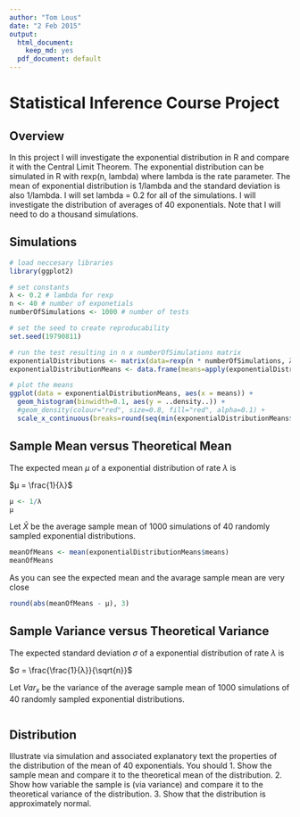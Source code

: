 ```yaml
---
author: "Tom Lous"
date: "2 Feb 2015"
output:
  html_document:
    keep_md: yes
  pdf_document: default
---
```


# Statistical Inference Course Project

## Overview
In this project I will investigate the exponential distribution in R and compare it with the Central Limit Theorem. The exponential distribution can be simulated in R with rexp(n, lambda) where lambda is the rate parameter. The mean of exponential distribution is 1/lambda and the standard deviation is also 1/lambda. I will set lambda = 0.2 for all of the simulations. I will investigate the distribution of averages of 40 exponentials. Note that I will need to do a thousand simulations.

## Simulations

```r
# load neccesary libraries
library(ggplot2)

# set constants
λ <- 0.2 # lambda for rexp
n <- 40 # number of exponetials
numberOfSimulations <- 1000 # number of tests

# set the seed to create reproducability
set.seed(19790811)

# run the test resulting in n x numberOfSimulations matrix
exponentialDistributions <- matrix(data=rexp(n * numberOfSimulations, λ), nrow=numberOfSimulations)
exponentialDistributionMeans <- data.frame(means=apply(exponentialDistributions, 1, mean))

# plot the means
ggplot(data = exponentialDistributionMeans, aes(x = means)) + 
  geom_histogram(binwidth=0.1, aes(y = ..density..)) + 
  #geom_density(colour="red", size=0.8, fill="red", alpha=0.1) +
  scale_x_continuous(breaks=round(seq(min(exponentialDistributionMeans$means), max(exponentialDistributionMeans$means), by=1)))
```

## Sample Mean versus Theoretical Mean

The expected mean $μ$ of a exponential distribution of rate $λ$ is 

$μ = \frac{1}{λ}$ 

```r
μ <- 1/λ
μ
```

Let $\bar X$ be the average sample mean of 1000 simulations of 40 randomly sampled exponential distributions.

```r
meanOfMeans <- mean(exponentialDistributionMeans$means)
meanOfMeans
```

As you can see the expected mean and the avarage sample mean are very close 
```r
round(abs(meanOfMeans - μ), 3)
```

## Sample Variance versus Theoretical Variance

The expected standard deviation $σ$ of a exponential distribution of rate $λ$ is 

$σ = \frac{\frac{1}{λ}}{\sqrt{n}}$ 


Let $Var_x$ be the variance of the average sample mean of 1000 simulations of 40 randomly sampled exponential distributions.

```r

```

## Distribution
Illustrate via simulation and associated explanatory text the properties of the distribution of the mean of 40 exponentials.  You should
1. Show the sample mean and compare it to the theoretical mean of the distribution.
2. Show how variable the sample is (via variance) and compare it to the theoretical variance of the distribution.
3. Show that the distribution is approximately normal.